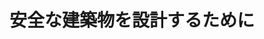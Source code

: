 ﻿---
title: "安全な建築物を設計するために"
category: "環境・社会理工学院"
vol: 68
interviewee: "和田 章"
url: "http://akira-wada.com/"
tags: ["材料","構造","コンピュータ","設計","力学"]
pdf: "68-6-wada.pdf"
career: ""
preface: "建築物はその目的の機能を満たしつつ、地震や風などの外力条件に耐えられる安全性を確保しなければならない。それらの条件のもとで合理的な建築構造及び設計を追求することを和田研究室では目的としている。その為には構造材料の力学的性質を詳しく調べて、それに基づいた理論により構造物の力学的挙動を解明できる方法を確立する必要がある。本稿では、コンピュータによる構造物の力学的挙動解析の精度向上と免震構造や制振構造の改善を紹介する。"
---
